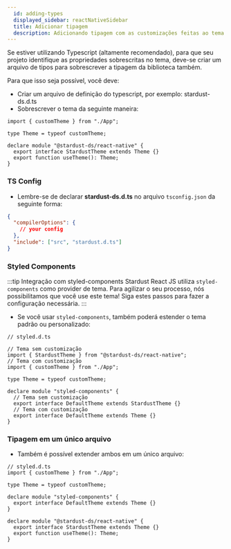 ```yaml
---
  id: adding-types
  displayed_sidebar: reactNativeSidebar
  title: Adicionar tipagem
  description: Adicionando tipagem com as customizações feitas ao tema.
---
```


Se estiver utilizando Typescript (altamente recomendado), para que seu projeto identifique as propriedades sobrescritas no tema, deve-se criar um arquivo de tipos para sobrescrever a tipagem da biblioteca também.

Para que isso seja possível, você deve:

- Criar um arquivo de definição do typescript, por exemplo: stardust-ds.d.ts
- Sobrescrever o tema da seguinte maneira:

```tsx
import { customTheme } from "./App";

type Theme = typeof customTheme;

declare module "@stardust-ds/react-native" {
  export interface StardustTheme extends Theme {}
  export function useTheme(): Theme;
}
```

### TS Config

- Lembre-se de declarar **stardust-ds.d.ts** no arquivo `tsconfig.json` da seguinte forma:

```json
{
  "compilerOptions": {
    // your config
  },
  "include": ["src", "stardust.d.ts"]
}
```

### Styled Components

:::tip Integração com styled-components
Stardust React JS utiliza `styled-components` como provider de tema. Para agilizar o seu processo, nós possibilitamos que você use este tema!
Siga estes passos para fazer a configuração necessária.
:::

- Se você usar `styled-components`, também poderá estender o tema padrão ou personalizado:

```tsx
// styled.d.ts

// Tema sem customização
import { StardustTheme } from "@stardust-ds/react-native";
// Tema com customização
import { customTheme } from "./App";

type Theme = typeof customTheme;

declare module "styled-components" {
  // Tema sem customização
  export interface DefaultTheme extends StardustTheme {}
  // Tema com customização
  export interface DefaultTheme extends Theme {}
}
```

### Tipagem em um único arquivo

- Também é possível extender ambos em um único arquivo:

```tsx
// styled.d.ts
import { customTheme } from "./App";

type Theme = typeof customTheme;

declare module "styled-components" {
  export interface DefaultTheme extends Theme {}
}

declare module "@stardust-ds/react-native" {
  export interface StardustTheme extends Theme {}
  export function useTheme(): Theme;
}
```
